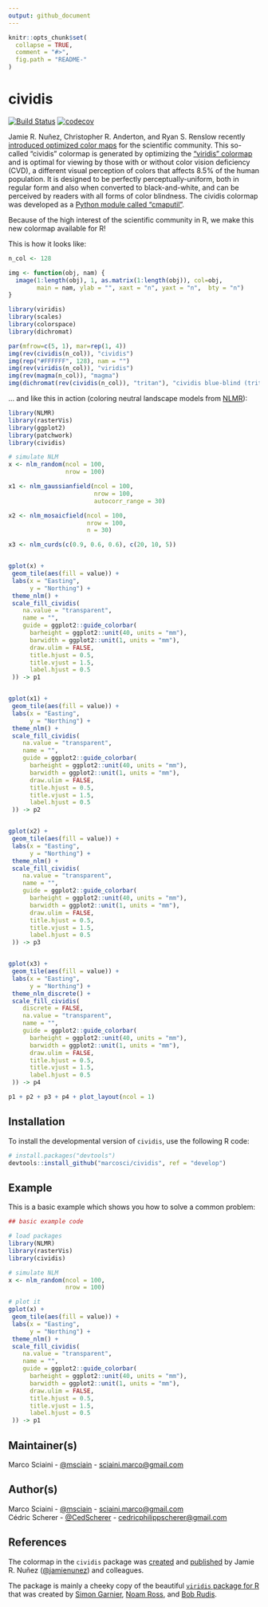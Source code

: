 ```yaml
---
output: github_document
---
```


<!-- README.md is generated from README.Rmd. Please edit that file -->

```r
knitr::opts_chunk$set(
  collapse = TRUE,
  comment = "#>",
  fig.path = "README-"
)
```

# cividis

[![Build Status](https://travis-ci.org/marcosci/cividis.svg?branch=master)](https://travis-ci.org/marcosci/cividis)
[![codecov](https://codecov.io/gh/marcosci/cividis/branch/master/graph/badge.svg)](https://codecov.io/gh/marcosci/cividis)

Jamie R. Nuñez, Christopher R. Anderton, and Ryan S. Renslow recently
[introduced optimized color maps](https://arxiv.org/ftp/arxiv/papers/1712/1712.01662.pdf)
for the scientific community. This so-called "cividis" colormap is generated
by optimizing the ["viridis" colormap](https://bids.github.io/colormap/) and is
optimal for viewing by those with or without color vision deficiency (CVD), a
different visual perception of colors that affects 8.5% of the human population.
It is designed to be perfectly perceptually-uniform, both in regular form and
also when converted to black-and-white, and can be perceived by readers with
all forms of color blindness. The cividis colormap was developed as a
[Python module called "cmaputil"](https://github.com/pnnl/cmaputil).

Because of the high interest of the scientific community in R, we make this
new colormap available for R!

This is how it looks like:


```r
n_col <- 128

img <- function(obj, nam) {
  image(1:length(obj), 1, as.matrix(1:length(obj)), col=obj, 
        main = nam, ylab = "", xaxt = "n", yaxt = "n",  bty = "n")
}

library(viridis)
library(scales)
library(colorspace)
library(dichromat)

par(mfrow=c(5, 1), mar=rep(1, 4))
img(rev(cividis(n_col)), "cividis")
img(rep("#FFFFFF", 128), nam = "")
img(rev(viridis(n_col)), "viridis")
img(rev(magma(n_col)), "magma")
img(dichromat(rev(cividis(n_col)), "tritan"), "cividis blue-blind (tritanopia)")
```

... and like this in action (coloring neutral landscape models from [NLMR](https://github.com/marcosci/NLMR)): 

```r
library(NLMR)
library(rasterVis)
library(ggplot2)
library(patchwork)
library(cividis)

# simulate NLM
x <- nlm_random(ncol = 100,
                nrow = 100)

x1 <- nlm_gaussianfield(ncol = 100,
                        nrow = 100,
                        autocorr_range = 30)

x2 <- nlm_mosaicfield(ncol = 100,
                      nrow = 100,
                      n = 30)

x3 <- nlm_curds(c(0.9, 0.6, 0.6), c(20, 10, 5))


gplot(x) +
 geom_tile(aes(fill = value)) +
 labs(x = "Easting",
      y = "Northing") +
 theme_nlm() +
 scale_fill_cividis(
    na.value = "transparent",
    name = "",
    guide = ggplot2::guide_colorbar(
      barheight = ggplot2::unit(40, units = "mm"),
      barwidth = ggplot2::unit(1, units = "mm"),
      draw.ulim = FALSE,
      title.hjust = 0.5,
      title.vjust = 1.5,
      label.hjust = 0.5
 )) -> p1


gplot(x1) +
 geom_tile(aes(fill = value)) +
 labs(x = "Easting",
      y = "Northing") +
 theme_nlm() +
 scale_fill_cividis(
    na.value = "transparent",
    name = "",
    guide = ggplot2::guide_colorbar(
      barheight = ggplot2::unit(40, units = "mm"),
      barwidth = ggplot2::unit(1, units = "mm"),
      draw.ulim = FALSE,
      title.hjust = 0.5,
      title.vjust = 1.5,
      label.hjust = 0.5
 )) -> p2


gplot(x2) +
 geom_tile(aes(fill = value)) +
 labs(x = "Easting",
      y = "Northing") +
 theme_nlm() +
 scale_fill_cividis(
    na.value = "transparent",
    name = "",
    guide = ggplot2::guide_colorbar(
      barheight = ggplot2::unit(40, units = "mm"),
      barwidth = ggplot2::unit(1, units = "mm"),
      draw.ulim = FALSE,
      title.hjust = 0.5,
      title.vjust = 1.5,
      label.hjust = 0.5
 )) -> p3


gplot(x3) +
 geom_tile(aes(fill = value)) +
 labs(x = "Easting",
      y = "Northing") +
 theme_nlm_discrete() +
 scale_fill_cividis(
    discrete = FALSE,
    na.value = "transparent",
    name = "",
    guide = ggplot2::guide_colorbar(
      barheight = ggplot2::unit(40, units = "mm"),
      barwidth = ggplot2::unit(1, units = "mm"),
      draw.ulim = FALSE,
      title.hjust = 0.5,
      title.vjust = 1.5,
      label.hjust = 0.5
 )) -> p4

p1 + p2 + p3 + p4 + plot_layout(ncol = 1)
```

## Installation

To install the developmental version of ``cividis``, use the following R code:

```r
# install.packages("devtools")
devtools::install_github("marcosci/cividis", ref = "develop")
```

## Example

This is a basic example which shows you how to solve a common problem:

```r
## basic example code

# load packages
library(NLMR)
library(rasterVis)
library(cividis)

# simulate NLM
x <- nlm_random(ncol = 100,
                nrow = 100)

# plot it
gplot(x) +
 geom_tile(aes(fill = value)) +
 labs(x = "Easting",
      y = "Northing") +
 theme_nlm() +
 scale_fill_cividis(
    na.value = "transparent",
    name = "",
    guide = ggplot2::guide_colorbar(
      barheight = ggplot2::unit(40, units = "mm"),
      barwidth = ggplot2::unit(1, units = "mm"),
      draw.ulim = FALSE,
      title.hjust = 0.5,
      title.vjust = 1.5,
      label.hjust = 0.5
 )) -> p1
```

## Maintainer(s)

Marco Sciaini - [@msciain](https://twitter.com/msciain) - <sciaini.marco@gmail.com>

## Author(s)

Marco Sciaini - [@msciain](https://twitter.com/msciain) - <sciaini.marco@gmail.com>   
Cédric Scherer - [@CedScherer](https://twitter.com/CedScherer) - <cedricphilippscherer@gmail.com>

## References

The colormap in the `cividis` package was
[created](https://github.com/pnnl/cmaputil) and
[published](https://arxiv.org/ftp/arxiv/papers/1712/1712.01662.pdf) by Jamie
R. Nuñez ([@jamienunez](https://github.com/jamienunez)) and colleagues.

The package is mainly a cheeky copy of the beautiful
[`viridis` package for R](https://github.com/sjmgarnier/viridis) that was
created by [Simon Garnier](https://twitter.com/sjmgarnier),
[Noam Ross](https://twitter.com/noamross), and
[Bob Rudis](https://twitter.com/hrbrmstr).
